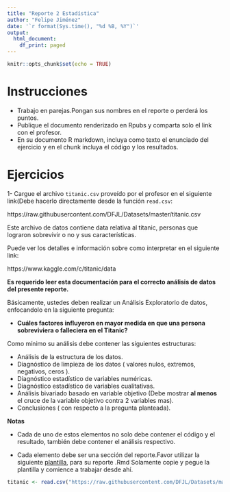 ```yaml
---
title: "Reporte 2 Estadística"
author: "Felipe Jiménez"
date: '`r format(Sys.time(), "%d %B, %Y")`'
output:
  html_document:
    df_print: paged
---
```


```r
knitr::opts_chunk$set(echo = TRUE)
```

# Instrucciones

- Trabajo en parejas.Pongan sus nombres en el reporte o perderá los puntos.
- Publique el documento renderizado en Rpubs y comparta solo el link con el profesor.
- En su documento R markdown, incluya como texto el enunciado del ejercicio y en el chunk incluya el código y los resultados.

# Ejercicios

1- Cargue el archivo `titanic.csv` proveído por el profesor en el siguiente link(Debe hacerlo directamente desde la función `read.csv`:

https://raw.githubusercontent.com/DFJL/Datasets/master/titanic.csv
  
Este archivo de datos contiene data relativa al titanic, personas que lograron sobrevivir o no y sus características.

Puede ver los detalles e información sobre como interpretar en el siguiente link:

https://www.kaggle.com/c/titanic/data

**Es requerido leer esta documentación para el correcto análisis de datos del presente reporte.**

Básicamente, ustedes deben realizar un Análisis Exploratorio de datos, enfocandolo en la siguiente pregunta:

- **Cuáles factores influyeron en mayor medida en que una persona sobreviviera o falleciera en el Titanic?**

Como mínimo su análisis debe contener las siguientes estructuras:

- Análisis de la estructura de los datos.
- Diagnóstico de limpieza de los datos ( valores nulos, extremos, negativos, ceros ).
- Diagnóstico estadístico de variables numéricas.
- Diagnóstico estadístico de variables cualitativas.
- Análisis bivariado basado en variable objetivo (Debe mostrar **al menos** el cruce de la variable objetivo contra 2 variables mas).
- Conclusiones ( con respecto a la pregunta planteada).

**Notas**

- Cada de uno de estos elementos no solo debe contener el código y el resultado, también debe contener el análisis respectivo.

- Cada elemento debe ser una sección del reporte.Favor utilizar la siguiente [plantilla](https://github.com/DFJL/Datasets/blob/master/lightTemplate.Rmd), para su reporte .Rmd
Solamente copie y pegue la plantilla y comience a trabajar desde ahí.



```r


titanic <- read.csv("https://raw.githubusercontent.com/DFJL/Datasets/master/titanic.csv",sep= ",")

```


